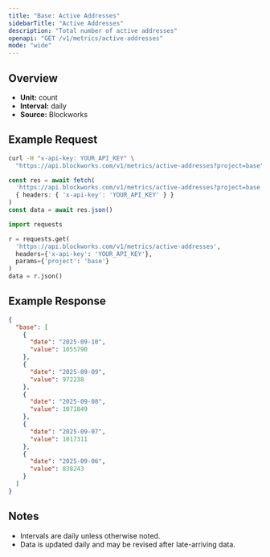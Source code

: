 ```yaml
---
title: "Base: Active Addresses"
sidebarTitle: "Active Addresses"
description: "Total number of active addresses"
openapi: "GET /v1/metrics/active-addresses"
mode: "wide"
---
```


## Overview

- **Unit:** count
- **Interval:** daily
- **Source:** Blockworks

## Example Request

<CodeGroup>

```bash cURL
curl -H "x-api-key: YOUR_API_KEY" \
  "https://api.blockworks.com/v1/metrics/active-addresses?project=base"
```

```typescript TypeScript
const res = await fetch(
  'https://api.blockworks.com/v1/metrics/active-addresses?project=base',
  { headers: { 'x-api-key': 'YOUR_API_KEY' } }
)
const data = await res.json()
```

```python Python
import requests

r = requests.get(
  'https://api.blockworks.com/v1/metrics/active-addresses',
  headers={'x-api-key': 'YOUR_API_KEY'},
  params={'project': 'base'}
)
data = r.json()
```

</CodeGroup>

## Example Response

```json
{
  "base": [
    {
      "date": "2025-09-10",
      "value": 1055790
    },
    {
      "date": "2025-09-09",
      "value": 972238
    },
    {
      "date": "2025-09-08",
      "value": 1071849
    },
    {
      "date": "2025-09-07",
      "value": 1017311
    },
    {
      "date": "2025-09-06",
      "value": 838243
    }
  ]
}
```

## Notes
- Intervals are daily unless otherwise noted.
- Data is updated daily and may be revised after late-arriving data.